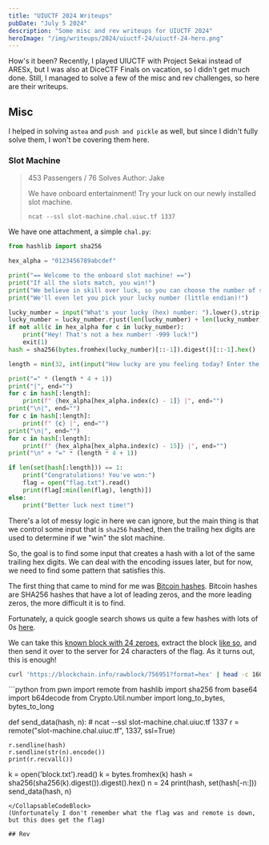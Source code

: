 ---
title: "UIUCTF 2024 Writeups"
pubDate: "July 5 2024"
description: "Some misc and rev writeups for UIUCTF 2024"
heroImage: "/img/writeups/2024/uiuctf-24/uiuctf-24-hero.png"
---


How's it been? Recently, I played UIUCTF with Project Sekai instead of ARESx, but I was also at DiceCTF Finals on vacation, so I didn't get much done. Still, I managed to solve a few of the misc and rev challenges, so here are their writeups. 

## Misc
I helped in solving `astea` and `push and pickle` as well, but since I didn't fully solve them, I won't be covering them here.

### Slot Machine
> 453 Passengers / 76 Solves
> Author: Jake
> 
> We have onboard entertainment! Try your luck on our newly installed slot machine.
> 
> `ncat --ssl slot-machine.chal.uiuc.tf 1337`

We have one attachment, a simple `chal.py`:
<CollapsableCodeBlock filename="chal.py">
```python
from hashlib import sha256

hex_alpha = "0123456789abcdef"

print("== Welcome to the onboard slot machine! ==")
print("If all the slots match, you win!")
print("We believe in skill over luck, so you can choose the number of slots.")
print("We'll even let you pick your lucky number (little endian)!")

lucky_number = input("What's your lucky (hex) number: ").lower().strip()
lucky_number = lucky_number.rjust(len(lucky_number) + len(lucky_number) % 2, "0")
if not all(c in hex_alpha for c in lucky_number):
    print("Hey! That's not a hex number! -999 luck!")
    exit(1)
hash = sha256(bytes.fromhex(lucky_number)[::-1]).digest()[::-1].hex()

length = min(32, int(input("How lucky are you feeling today? Enter the number of slots: ")))

print("=" * (length * 4 + 1))
print("|", end="")
for c in hash[:length]:
    print(f" {hex_alpha[hex_alpha.index(c) - 1]} |", end="")
print("\n|", end="")
for c in hash[:length]:
    print(f" {c} |", end="")
print("\n|", end="")
for c in hash[:length]:
    print(f" {hex_alpha[hex_alpha.index(c) - 15]} |", end="")
print("\n" + "=" * (length * 4 + 1))

if len(set(hash[:length])) == 1:
    print("Congratulations! You've won:")
    flag = open("flag.txt").read()
    print(flag[:min(len(flag), length)])
else:
    print("Better luck next time!")
```
</CollapsableCodeBlock>

There's a lot of messy logic in here we can ignore, but the main thing is that we control some input that is `sha256` hashed, then the trailing hex digits are used to determine if we "win" the slot machine.

So, the goal is to find some input that creates a hash with a lot of the same trailing hex digits. We can deal with the encoding issues later, but for now, we need to find some pattern that satisfies this.

The first thing that came to mind for me was [Bitcoin hashes](https://en.bitcoin.it/wiki/Block_hashing_algorithm). Bitcoin hashes are SHA256 hashes that have a lot of leading zeros, and the more leading zeros, the more difficult it is to find. 

Fortunately, a quick google search shows us quite a few hashes with lots of 0s [here](https://bitcoin.stackexchange.com/questions/65478/which-is-the-smallest-hash-that-has-ever-been-hashed).

We can take this [known block with 24 zeroes](https://mempool.space/block/0000000000000000000000005d6f06154c8685146aa7bc3dc9843876c9cefd0f), extract the block [like so](https://bitcoin.stackexchange.com/questions/102236/how-to-get-the-list-of-blockheader), and then send it over to the server for 24 characters of the flag. As it turns out, this is enough!

```bash
curl 'https://blockchain.info/rawblock/756951?format=hex' | head -c 160 > block.txt
```
<CollapsableCodeBlock filename="solve.py">
```python
from pwn import remote
from hashlib import sha256
from base64 import b64decode
from Crypto.Util.number import long_to_bytes, bytes_to_long

def send_data(hash, n):
    # ncat --ssl slot-machine.chal.uiuc.tf 1337
    r = remote("slot-machine.chal.uiuc.tf", 1337, ssl=True)

    r.sendline(hash)
    r.sendline(str(n).encode())
    print(r.recvall())


k = open('block.txt').read()
k = bytes.fromhex(k)
hash = sha256(sha256(k).digest()).digest().hex()
n = 24
print(hash, set(hash[-n:]))
send_data(hash, n)
```
</CollapsableCodeBlock>
(Unfortunately I don't remember what the flag was and remote is down, but this does get the flag)

## Rev
